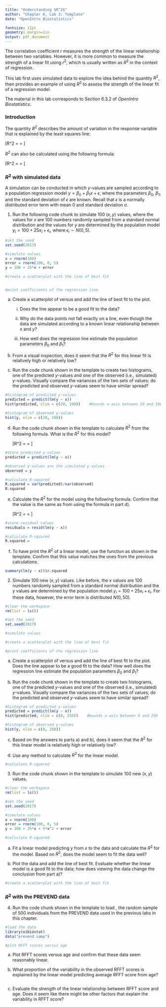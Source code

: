 ```yaml
---
title: "Understanding $R^2$"
author: "Chapter 6, Lab 3: Template"
date: "OpenIntro Biostatistics"

fontsize: 11pt
geometry: margin=1in
output: pdf_document
---
```


\begin{small}
	
	\textbf{Topics}
	\begin{itemize}
	  \item $R^2$ with simulated data
	  \item $R^2$ with the PREVEND data
	\end{itemize}
	
\end{small}

The correlation coefficient $r$ measures the strength of the linear relationship between two variables. However, it is more common to measure the strength of a linear fit using $r^2$, which is usually written as $R^2$ in the context of regression.

This lab first uses simulated data to explore the idea behind the quantity $R^2$, then provides an example of using $R^2$ to assess the strength of the linear fit of a regression model.

The material in this lab corresponds to Section 6.3.2 of *OpenIntro Biostatistics*.

\vspace{0.5cm}


### Introduction

The quantity $R^2$ describes the amount of variation in the response variable that is explained by the least squares line:

\[R^2 = \dfrac{\text{variance of predicted $y$-values}}{\text{variance of observed $y$-values}} = \dfrac{\text{Var}(\hat{y}_i)}{\text{Var}(y_i)} \]

$R^2$ can also be calculated using the following formula:

\[R^2 = \dfrac{\text{variance of observed $y$-values} - \text{variance of residuals} }{\text{variance of observed $y$-values}} = \dfrac{\text{Var}(y_i) - \text{Var}(e_i)}{\text{Var}(y_i)}\]


\newpage

### $R^2$ with simulated data

A simulation can be conducted in which $y$-values are sampled according to a population regression model $y = \beta_0 + \beta_1x + \epsilon$, where the parameters $\beta_0$, $\beta_1$, and the standard deviation of $\epsilon$ are known. Recall that $\epsilon$ is a normally distributed error term with mean 0 and standard deviation $\sigma$.

1. Run the following code chunk to simulate 100 $(x, y)$ values, where the values for $x$ are 100 numbers randomly sampled from a standard normal distribution and the values for $y$ are determined by the population model $y_i = 100 + 25x_i + \epsilon_i$, where $\epsilon_i \sim N(0, 5)$.

```r
#set the seed
set.seed(2017)

#simulate values
x = rnorm(100)
error = rnorm(100, 0, 5)
y = 100 + 25*x + error

#create a scatterplot with the line of best fit


#print coefficients of the regression line

```


a) Create a scatterplot of \texttt{y} versus \texttt{x} and add the line of best fit to the plot. 
    
    i. Does the line appear to be a good fit to the data?
    
    
    
    
    ii. Why do the data points not fall exactly on a line, even though the data are simulated according to a known linear relationship between $x$ and $y$?
        
    
    
    
    
    iii. How well does the regression line estimate the population parameters $\beta_0$ and $\beta_1$?
    
        
    

    
b) From a visual inspection, does it seem that the $R^2$ for this linear fit is relatively high or relatively low?
    





c) Run the code chunk shown in the template to create two histograms, one of the predicted $y$-values and one of the observed (i.e., simulated) $y$-values. Visually compare the variances of the two sets of values; do the predicted and observed $y$-values seem to have similar spread?

    
```r
#histogram of predicted y-values
predicted = predict(lm(y ~ x))
hist(predicted, xlim = c(20, 190))    #bounds x-axis between 20 and 190

#histogram of observed y-values
hist(y, xlim = c(20, 190))
```






d) Run the code chunk shown in the template to calculate $R^2$ from the following formula. What is the $R^2$ for this model?
    
    \[R^2 = \dfrac{\text{variance of predicted $y$-values}}{\text{variance of observed $y$-values}} = \dfrac{\text{Var}(\hat{y}_i)}{\text{Var}(y_i)} \]

```r
#store predicted y-values
predicted = predict(lm(y ~ x))

#observed y-values are the simulated y values
observed = y

#calculate R-squared
R.squared = var(predicted)/var(observed)
R.squared
```




    
e) Calculate the $R^2$ for the model using the following formula. Confirm that the value is the same as from using the formula in part d).
    
    \[R^2 = \dfrac{\text{variance of observed $y$-values} - \text{variance of residuals} }{\text{variance of observed $y$-values}} = \dfrac{\text{Var}(y_i) - \text{Var}(e_i)}{\text{Var}(y_i)}\]
    

```r
#store residual values
residuals = resid(lm(y ~ x))

#calculate R-squared
R.squared = 
```




f) To have \textsf{R} print the $R^2$ of a linear model, use the \texttt{summary(lm( ))} function as shown in the template. Confirm that this value matches the ones from the previous calculations.


```r
summary(lm(y ~ x))$r.squared
```






\newpage
    
2. Simulate 100 new $(x, y)$ values. Like before, the $x$ values are 100 numbers randomly sampled from a standard normal distribution and the $y$ values are determined by the population model $y_i = 100 + 25x_i + \epsilon_i$. For these data, however, the error term is distributed $N(0, 50)$.

```r
#clear the workspace
rm(list = ls())

#set the seed
set.seed(2017)

#simulate values

#create a scatterplot with the line of best fit

#print coefficients of the regression line

```




a) Create a scatterplot of \texttt{y} versus \texttt{x} and add the line of best fit to the plot. Does the line appear to be a good fit to the data? How well does the regression line estimate the population parameters $\beta_0$ and $\beta_1$?
    





b) Run the code chunk shown in the template to create two histograms, one of the predicted $y$-values and one of the observed (i.e., simulated) $y$-values. Visually compare the variances of the two sets of values; do the predicted and observed $y$-values seem to have similar spread?
    

```r
#histogram of predicted y-values
predicted = predict(lm(y ~ x))
hist(predicted, xlim = c(0, 250))    #bounds x-axis between 0 and 250

#histogram of observed y-values
hist(y, xlim = c(0, 250))
```




c) Based on the answers to parts a) and b), does it seem that the $R^2$ for this linear model is relatively high or relatively low? 
    





d) Use any method to calculate $R^2$ for the linear model.

    
```r
#calculate R-squared

```




3. Run the code chunk shown in the template to simulate 100 new $(x, y)$ values. 

```r
#clear the workspace
rm(list = ls())

#set the seed
set.seed(2017)

#simulate values
x = rnorm(100)
error = rnorm(100, 0, 5)
y = 100 + 25*x + 5*x^2 + error

#calculate R-squared

```





a) Fit a linear model predicting $y$ from $x$ to the data and calculate the $R^2$ for the model. Based on $R^2$, does the model seem to fit the data well?






b) Plot the data and add the line of best fit. Evaluate whether the linear model is a good fit to the data; how does viewing the data change the conclusion from part a)?
    
    
    
```r
#create a scatterplot with the line of best fit

```
    
    

### $R^2$ with the PREVEND data

4. Run the code chunk shown in the template to load \texttt{prevend.samp}, the random sample of 500 individuals from the PREVEND data used in the previous labs in this chapter.

```r
#load the data
library(oibiostat)
data("prevend.samp")

#plot RFFT scores versus age

```


a) Plot RFFT scores versus age and confirm that these data seem reasonably linear.
    




b) What proportion of the variability in the observed RFFT scores is explained by the linear model predicting average RFFT score from age?

    
```r

```





c) Evaluate the strength of the linear relationship between RFFT score and age. Does it seem like there might be other factors that explain the variability in RFFT score?





